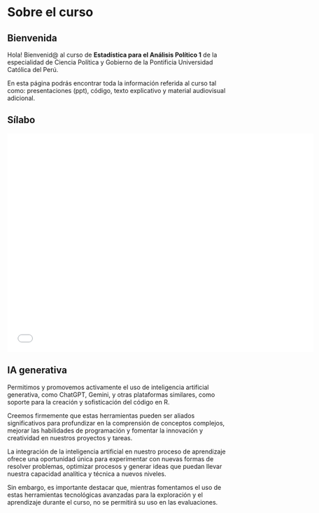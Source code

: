 # Sobre el curso {.unnumbered}

## Bienvenida

Hola! Bienvenid@ al curso de **Estadística para el Análisis Político 1** de la especialidad de Ciencia Política y Gobierno de la Pontificia Universidad Católica del Perú.

En esta página podrás encontrar toda la información referida al curso tal como: presentaciones (ppt), código, texto explicativo y material audiovisual adicional.


## Sílabo

```{=html}
<iframe src="ppt/silabo.pdf" width="700" height="500" style="border: none;"></iframe>
```


## IA generativa

Permitimos y promovemos activamente el uso de inteligencia artificial generativa, como ChatGPT, Gemini, y otras plataformas similares, como soporte para la creación y sofisticación del código en R.

Creemos firmemente que estas herramientas pueden ser aliados significativos para profundizar en la comprensión de conceptos complejos, mejorar las habilidades de programación y fomentar la innovación y creatividad en nuestros proyectos y tareas.

La integración de la inteligencia artificial en nuestro proceso de aprendizaje ofrece una oportunidad única para experimentar con nuevas formas de resolver problemas, optimizar procesos y generar ideas que puedan llevar nuestra capacidad analítica y técnica a nuevos niveles.

Sin embargo, es importante destacar que, mientras fomentamos el uso de estas herramientas tecnológicas avanzadas para la exploración y el aprendizaje durante el curso, no se permitirá su uso en las evaluaciones.
